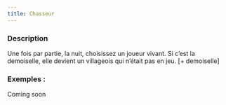 ```yaml
---
title: Chasseur
---
```



<Role CHASSEUR header />

### Description

Une fois par partie, la nuit, choisissez un joueur vivant. Si c’est la demoiselle, elle devient un villageois qui n’était pas en jeu. [+ demoiselle]

### Exemples :

Coming soon